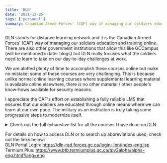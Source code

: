 ```yaml
---
title: 'DLN'
date: '2021-12-25'
tags: ['personal']
summary: Canadian Armed Forces' (CAF) way of managing our soldiers education and training online
---
```


DLN stands for distance learning network and it is the Canadian Armed Forces' (CAF) way of managing our soldiers education and training online. There are also other government institutions that allow this like GCCampus (will be mentioned in later blogs) but DLN really focuses what the soldiers need to learn to take on our day-to-day challenges at work.  

We are alotted plenty of time to accomplish these courses online but make no mistake; some of these courses are very challenging. This is because unlike normal online learning courses where supplemental learning material is available online elsewhere, there is no other material / other people's know-hows available for security reasons.

I appreciate the CAF's effort on establishing a fully reliable LMS that ensures that our soldiers are educated through online means where we can learn at our own pace. The military as an institution is truly taking some progressive steps to modernize itself.

<details> 
  <summary>Check out the full exhaustive list for all the courses I have done on DLN</summary>
    CAFJOD 1-7  
    1 WING AEME LOFT  
    Army CTCHQ IST  
    Barker College AFOD Block 1  
    Barker College AFOD Block 2  
    Barker College Basic Electronic Warfare - BEW  
    Barker College Basic Space Operations - BSOC  
    Contracting Direct with Trade (CDWT)  
    COVID-19 Awareness / Sensibilisation à COVID-19 MITE 122255  
    Delegation of Authorities for Labour Relations  
    Expenditure Management Course: Sections 32, 33 and 34 of the FAA  
    General Safety Individual Course  
    General Safety Supervisor Course  
    Green Procurement (C215)  
    Hateful Conduct Interim Awareness Training  
    HR-to-Pay Stabilization Training for Managers  
    Human Resources Management Overview (303281)  
    Instructional Techniques Part 1  
    Introduction to Indigenous Cultures (122077)  
    Learning and Professional Development (303279)  
    Managing Civilian Human Resources Training Program  
    Microsoft Office Guides  
    Introduction to Organization and Classification (P930) (CSPS Course)  
    Performance Management for the Government of Canada (G140) (CSPS Course)  
    Op LASER-2 Training for Non-Clinical HS Personnel working in LTCF v2  
    Op LASER-3 Training for Non HS Personnel working outside of Health Care Setting v2  
    PaCE Common: Introduction to Performance and Competency Evaluation  
    PaCE Supervisor  
    Positive Youth Development and Program Outreach / Développement positif des jeunes et sensibilisation des programmes (PYDPO / DPJSP v3)  
    Radio Frequency Safety Awareness  
    RCAF Cannabis Education and Policy  
    RCAF IBTS Apply Media Awareness IS2  
    RCAF IBTS Apply Preventive Medicine IS2  
    RCAF IBTS Apply the Law of Armed Conflict IS3  
    RCAF IBTS Apply The Principles of the Use of Force IS3  
    RCAF IBTS CBRN IS1 Part 1  
    RCAF IBTS Conduct After Capture IS1  
    RCAF IBTS Employ Communication Information Systems IS1 Part 1(C4ISR)  
    RCAF IBTS Explosive Threat and Hazard Awareness Recognition IS1 Part 1  
    RCAF IBTS Information Security IS2  
    RCAF IBTS Negotiate and Investigate IS1    
    RCAF IBTS R2MR Stress Management IS3  
    RCAF IBTS Recognize Armoured Fighting Vehicles and Aircraft IS 3  
    Safe Driving Course  
    Signal Basics - Self-registration Course  
    Staffing Sub-Delegation for Managers  
    Unit ISSO - ALOA  
</details>

For details on how to access DLN or to search up abbreviations used, check out the links below:  
DLN Portal Login: https://dln-rad.forces.gc.ca/login-lien/index-eng.jsp  
Termium Plus: https://www.btb.termiumplus.gc.ca/tpv2alpha/alpha-eng.html?lang=eng
